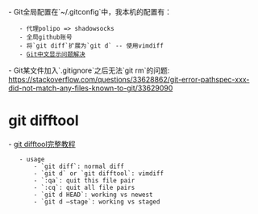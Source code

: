 
- Git全局配置在`~/.gitconfig`中，我本机的配置有：
    - 代理polipo => shadowsocks
    - 全局github账号
    - 将`git diff`扩展为`git d` -- 使用vimdiff
    - [[http://xstarcd.github.io/wiki/shell/git_chinese.html|Git中文显示问题解决]]
- Git某文件加入`.gitignore`之后无法`git rm`的问题: https://stackoverflow.com/questions/33628862/git-error-pathspec-xxx-did-not-match-any-files-known-to-git/33629090

= git difftool =
- [[https://blog.csdn.net/hittata/article/details/79309483|git difftool完整教程]]
{{{bash
git config --global diff.tool vimdiff
git config --global difftool.prompt false
git config --global alias.d difftool
git config --global difftool.trustExitCode true
}}}
    - usage
        - `git diff`: normal diff
        - `git d` or `git difftool`: vimdiff
        - `:qa`: quit this file pair
        - `:cq`: quit all file pairs
        - `git d HEAD`: working vs newest
        - `git d –stage`: working vs staged
